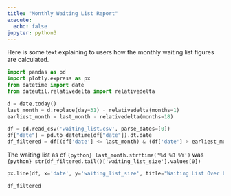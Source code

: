 ```yaml
---
title: "Monthly Waiting List Report"
execute:
  echo: false
jupyter: python3
---
```


Here is some text explaining to users how the monthly waiting list figures are calculated.

```python
import pandas as pd
import plotly.express as px
from datetime import date
from dateutil.relativedelta import relativedelta

d = date.today()
last_month = d.replace(day=31) - relativedelta(months=1)
earliest_month = last_month - relativedelta(months=18)

df = pd.read_csv('waiting_list.csv', parse_dates=[0])
df["date"] = pd.to_datetime(df["date"]).dt.date
df_filtered = df[(df['date'] <= last_month) & (df['date'] > earliest_month)]
```

The waiting list as of `{python} last_month.strftime('%d %B %Y')` was `{python} str(df_filtered.tail()['waiting_list_size'].values[0])`

```python
px.line(df, x='date', y='waiting_list_size', title="Waiting List Over Last 18 Months")
```

```python
df_filtered
```
